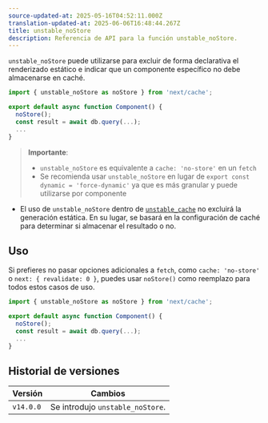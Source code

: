 ```yaml
---
source-updated-at: 2025-05-16T04:52:11.000Z
translation-updated-at: 2025-06-06T16:48:44.267Z
title: unstable_noStore
description: Referencia de API para la función unstable_noStore.
---
```


`unstable_noStore` puede utilizarse para excluir de forma declarativa el renderizado estático e indicar que un componente específico no debe almacenarse en caché.

```jsx
import { unstable_noStore as noStore } from 'next/cache';

export default async function Component() {
  noStore();
  const result = await db.query(...);
  ...
}
```

> **Importante**:
>
> - `unstable_noStore` es equivalente a `cache: 'no-store'` en un `fetch`
> - Se recomienda usar `unstable_noStore` en lugar de `export const dynamic = 'force-dynamic'` ya que es más granular y puede utilizarse por componente

- El uso de `unstable_noStore` dentro de [`unstable_cache`](/docs/app/api-reference/functions/unstable_cache) no excluirá la generación estática. En su lugar, se basará en la configuración de caché para determinar si almacenar el resultado o no.

## Uso

Si prefieres no pasar opciones adicionales a `fetch`, como `cache: 'no-store'` o `next: { revalidate: 0 }`, puedes usar `noStore()` como reemplazo para todos estos casos de uso.

```jsx
import { unstable_noStore as noStore } from 'next/cache';

export default async function Component() {
  noStore();
  const result = await db.query(...);
  ...
}
```

## Historial de versiones

| Versión   | Cambios                        |
| --------- | ------------------------------ |
| `v14.0.0` | Se introdujo `unstable_noStore`. |